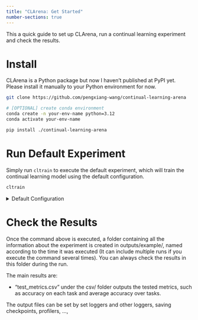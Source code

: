 ```yaml
---
title: "CLArena: Get Started"
number-sections: true
---
```


This a quick guide to set up CLArena, run a continual learning experiment and check the results.


# Install

CLArena is a Python package but now I haven't published at PyPI yet. Please install it manually to your Python environment for now.

```bash
git clone https://github.com/pengxiang-wang/continual-learning-arena

# [OPTIONAL] create conda environment
conda create -n your-env-name python=3.12
conda activate your-env-name

pip install ./continual-learning-arena
```


# Run Default Experiment

Simply run `cltrain` to execute the default experiment, which will train the continual learning model using the default configuration.

```bash
cltrain
```

<details>

  <summary>Default Configuration</summary>

- CL Dataset: [TIL (task-incremental learning)](), [Permuted MNIST](), [classification](), 10 tasks;
- Backbone Network: MLP;
- CL Algorithm: [Finetuning](), simply initialise from last tasks;
- Training:

</details>

# Check the Results

Once the command above is executed, a folder containing all the information about the experiment is created in outputs/example/, named according to the time it was executed (It can include multiple runs if you execute the command several times). You can always check the results in this folder during the run.

The main results are:

- "test_metrics.csv" under the csv/ folder outputs the tested metrics, such as accuracy on each task and average accuracy over tasks.

The output files can be set by set loggers and other  loggers, saving checkpoints, profilers, ...,
